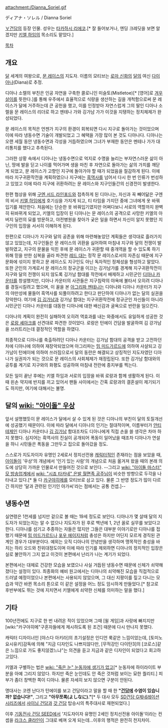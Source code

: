 attachment:/Dianna_Soriel.gif

ディアナ・ソレル / Dianna Soriel

[[∀건담]]의 등장 인물. 성우는 [[타카하시 리에코]].[* 잘 들어보거나, 엔딩 크레딧을 보면 알겠지만 [[키엘 하임]]의 목소리도 맡았다.]

[[목차]]
== 개요 ==
[[달]] 세계의 여왕으로, [[문 레이스]]의 지도자. 이름의 모티브는 [[로마 신화]]의 [[달]]의 여신 [[다이아나]](Diana)로 추정.

디아나 소렐의 부친은 인공 자연을 구축한 콜로니인 미슬토(Mistletoe)[* [영어]로 [[겨우살이]]를 뜻한다.]를 통해 우주에서 효율적으로 식량을 생산하는 길을 개척함으로써 문 레이스가 달에 거주하는데 큰 공헌을 했고, 이를 인정받아 자연스럽게 그의 딸인 디아나 소렐을 문 레이스의 리더로 하고 멘테나 가와 깅가남 가가 이것을 지탱하는 정치체제가 완성되었다.

문 레이스의 목적은 언젠가 지구의 환경이 회복되면 다시 지구로 돌아가는 것이었으며 이에 따라 냉동수면 기술이 개발되었고 그 혜택을 가장 많이 본 것도 디아나다. 디아나는 오랜 세월 동안 냉동수면과 각성을 거듭하였으며 그녀가 부재한 동안은 멘테나 가가 대리통치를 했다고 추측된다.

그러한 상황 속에서 디아나는 냉동수면으로 억지로 수명을 늘리는 부자연스러운 삶이 아닌, 땅에 발을 딛고 나이를 먹어가며 생을 마친 후 자연으로 돌아가는 삶의 가치를 깨닫게 되었고, 문 레이스가 고향인 지구에 돌아가야 할 때가 되었음을 절감하게 된다. 이에 따라 지구귀환작전을 계획하였으나 지구에는 [[흑역사]]를 넘어서 다시 한 번 인류가 번성하고 있었고 이에 따라 지구에 귀환하려는 문 레이스와 지구인들간의 신경전이 발생한다.

한편 협상을 위해 [[구엔 서드 라인포드]]와 접촉하게 된 디아나는, 자신과 꼭 빼어닮은 구엔의 비서 [[키엘 하임]]에게 호기심을 가지게 되고, 티 타임을 가지던 중에 그녀에게 옷 바꿔입기를 제안한다. 처음에는 단순한 옷 바꿔입기였지만 어쩌다보니 서로의 역할까지 완벽히 뒤바뀌게 되었고, 키엘의 입장이 된 디아나는 문 레이스의 공격으로 사망한 키엘의 아버지 딜런의 묘를 방문하고, 야전병원을 찾아가 궂은 일을 하면서 자신이 알지 못했던 지구인의 입장을 서서히 이해하게 된다.

한편으로 디아나가 지구와 달의 공존을 위해 마련해놓았던 계획들은 생각대로 흘러가지 않고 있었는데, 지구인들은 문 레이스의 귀환을 싫어하여 마침내 지구와 달의 전쟁이 발발하였고, 지구의 문물을 익힌 후에 문 레이스가 귀환할 때 중개역을 할 수 있도록 하기 위해 믿을 만한 심복을 골라 파견한 [[레드 대]]는 정작 문 레이스로서의 자존심 때문에 지구 문화에 섞이지 못하고 문 레이스도 지구인도 아닌 독자적인 정체성을 형성하고 말았다. 또한 군인의 가계로서 문 레이스의 정규군을 이끄는 깅가남가를 경계해 지구귀환작전이 지구와 달의 전쟁이 되지 않도록 깅가남 함대를 작전에서 배제하고 시민군인 [[디아나 카운터]]를 창설했지만, 디아나 카운터의 사관들은 지구침략의 야욕에 불타서 오히려 디아나를 경질시킬려고 했으며, 이 꼴을 본 [[아그리파 멘테나]]는 디아나와 디아나 카운터가 지구의 야만성에 물들어 흑역사를 되풀이하려고 한다고 판단하여 디아나가 없는 달의 실권을 장악한다. 여기에 [[김 깅가남]]과 깅가남 함대는 지구귀환작전에 정규군인 자신들이 아니라 시민군인 디아나 카운터를 대동한 디아나에 대한 배신감과 굴욕으로 반란을 일으킨다.

디아나의 계획이 완전히 실패하여 오히려 역효과를 내는 와중에서도 유일하게 성공한 것은 [[로랑 셰아크]]를 선견대로 파견한 것이었다. 로랑은 턴에이 건담을 발굴하여 김 강가남을 쓰러트리는데 결정적인 역할을 하였다.

최종적으로 디아나를 축출하려던 디아나 카운터는 깅가남 함대의 공격을 받고 고전하던 차에 디아나에 의하여 재장악되었으며 아그리파는 [[밈 미드가르드]]에 의하여 사살되고 깅가남이 턴에이에 의하여 쓰러짐으로서 달의 동란은 해결되고 상징적인 지도자였던 디아나가 실권자가 되는 것으로 문 레이스의 사회체제가 재정립된다. 또한 깅가남 함대와의 공투를 계기로 지구와의 화평도 성공하여 마침내 전란에 종지부를 찍는다.

모든 일이 끝난 후에는 키엘 하임과 서로의 입장을 바꿔 로랑과 함께 생활하게 된다. 이 때 왼손 약지에 반지를 끼고 있어서 팬들 사이에서는 간혹 로랑과의 결혼설이 제기되기도 하지만, 여기에 대해서는 불명.

== 달의 [[wiki: "아이돌" 우상]] ==
앞서 설명했듯이 문 레이스가 달에서 살 수 있게 된 것은 디아나의 부친이 달의 토질개선에 성공했기 때문이다. 이에 따라 달에서 디아나의 인기는 절대적이며, 이름부터가 [[안티테제]]인 디아나 카운터나 [[김 깅가남]] 함대조차도 디아나에게 직접 손을 쓸 생각은 차마 하지 못했다. 심지어는 흑역사의 진실이 공개되어 폭동이 일어났을 때조차 디아나가 연설을 하니 시민들은 폭동을 그만두고 집으로 돌아갔을 정도.

스스로가 지도자이자 유명인 2세로서 정치선전용 [[캐릭터]]적인 존재라는 점을 보았을 때, [[아이돌]]이 '우상'의 개념에서 '인기 있는 사람'의 개념으로 처음 옮겨져 왔을 때의 본래 의도에 상당히 가까운 인물로서 만들어진 것으로 보인다. --그리고 [[wiki: "아이돌 마스터" 모 방송업계]]에서 [[wiki: "시죠 타카네" 은발 월면족 공주님]]이 비슷한 방향으로 두각을 나타내고 있다.[* 둘 다 [[카구야히메]]를 모티브로 삼고 있다. 물론 그 반영 정도가 많이 다르긴 하지만 '달과 관련된 인기인 아가씨'라는 점에서는 공통 컨셉.]--

== 냉동수면 ==
실연령은 1천세를 넘지만 겉으로 볼 때는 19세 정도로 보인다. 디아나가 몇 살때 달의 지도자가 되었는지는 알 수 없으나 지도자가 된 후로 백년에 1, 2년 꼴로 실무를 보았다고 한다. 디아나를 섬기고 추종하는 자들은 많지만 그들은 대부분 이야기로만 디아나를 접했기 때문에 [[밈 미드가르드]]나 [[포우 에이지]]처럼 충성은 하지만 어딘지 모르게 경직된 관계인 경우가 대부분이다. 예외는 오직 디아나의 안녕만을 생각하며 맹목적인 충성을 바치는 하리 오드와 친위대정도이며 이에 따라 인기를 제외하면 디아나의 정치적인 입장은 실로 불안하기 그지 없고 이것이 본편에서 난리가 나는 계기가 되었다.

본편에서는 대체로 건강한 모습을 보였으나 사실 거듭된 냉동수면 때문에 신체가 쇠약해졌다는 설정이 있다. 최종화의 예비 원고에서는 디아나의 쇠약해진 모습을 직접적으로 드러낼 예정이었으나 본편에서는 사용되지 않았으며, 그 대신 지팡이를 짚고 다니는 모습과 약간 바뀐 목소리 톤으로 이 같은 설정을 어느 정도 암시하게 만들었다.[* 참고로 후반부에도 뛰는 것에 지치면서 키엘에게 쇠약한 신체를 의미하는 말을 했다.]

== 기타 ==
100년전에도 지구로 한 번 내려온 적이 있었으며 그때 [윌 게임]과 사랑에 빠지지만 [wiki:"카구야히메"구혼자들에게 제시하도록 된 조건] 때문에 다시 만나지 못했다.

캐릭터 디자이너인 [야스다 아키라]의 초기설정은 인디언 룩같은 느낌이었는데, [토미노 요시유키]감독에 의해 "지금 디자인도 나쁘지않다만, [무적강인 다이탄3]의 [코로스]같은 느낌으로 가도 좋지않겠느냐"는 의견을 듣고 지금과 같은 디자인이 되었다고 회고하고있다.

키엘과 구별하는 법은 [[wiki: "죽은 눈" 눈동자에 생기가 없고]][* 눈동자에 하이라이트 부분을 아예 그리지 않았다. 하지만 죽은 눈인데도 안 죽은 것처럼 보이는 묘한 퀄리티.] 피부가 좀더 창백한 쪽이 디아나. 물론 자세히 보지 않으면 구분이 안된다.

명대사는 코렌 난다가 턴에이를 보고 건담이라고 말을 할 때 한 '''"[[건담]]에 수염이 있습니까? 없습니다!"''', 그리고 '''"아무쪼록(よしなに)."'''[* 두 대사 모두 [[SD건담 G제네레이션 시리즈]]에서 [[샤이닝 건담]]과 [[갓 건담]] 탑승시의 특주대사로 재현되었다.]

이후 [[기동전사 건담 SEED]]에서 '지도자이자 유명인 2세인 정치선전용 아이돌'이라는 컨셉을 [[라크스 클라인]]이 그대로 베껴 오게 되는데...이후의 행적은 완전히 천지차이.
